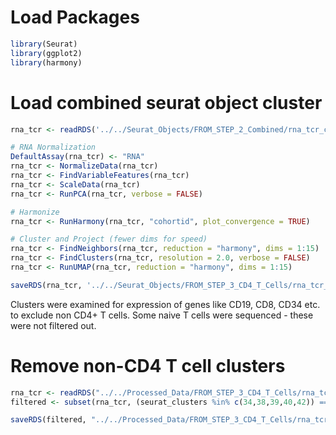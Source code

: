 # Load Packages
```r
library(Seurat)
library(ggplot2)
library(harmony)
```

# Load combined seurat object cluster
```r
rna_tcr <- readRDS('../../Seurat_Objects/FROM_STEP_2_Combined/rna_tcr_combined.rds')

# RNA Normalization
DefaultAssay(rna_tcr) <- "RNA"
rna_tcr <- NormalizeData(rna_tcr)
rna_tcr <- FindVariableFeatures(rna_tcr)
rna_tcr <- ScaleData(rna_tcr)
rna_tcr <- RunPCA(rna_tcr, verbose = FALSE)

# Harmonize
rna_tcr <- RunHarmony(rna_tcr, "cohortid", plot_convergence = TRUE)

# Cluster and Project (fewer dims for speed)
rna_tcr <- FindNeighbors(rna_tcr, reduction = "harmony", dims = 1:15)
rna_tcr <- FindClusters(rna_tcr, resolution = 2.0, verbose = FALSE)
rna_tcr <- RunUMAP(rna_tcr, reduction = "harmony", dims = 1:15)

saveRDS(rna_tcr, '../../Seurat_Objects/FROM_STEP_3_CD4_T_Cells/rna_tcr_before_selection.rds')
```

Clusters were examined for expression of genes like CD19, CD8, CD34 etc. to exclude non CD4+ T cells. Some naive T cells were sequenced - these were not filtered out.

# Remove non-CD4 T cell clusters
```r
rna_tcr <- readRDS("../../Processed_Data/FROM_STEP_3_CD4_T_Cells/rna_tcr_before_selection.rds")
filtered <- subset(rna_tcr, (seurat_clusters %in% c(34,38,39,40,42)) == FALSE)

saveRDS(filtered, "../../Processed_Data/FROM_STEP_3_CD4_T_Cells/rna_tcr_cd4.rds")
```




